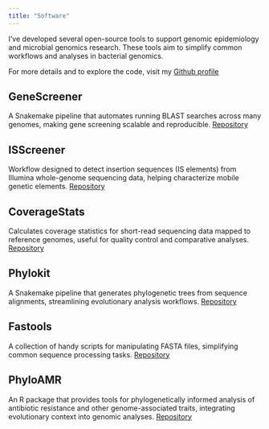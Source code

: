 ```yaml
---
title: "Software"
---
```


I’ve developed several open-source tools to support genomic epidemiology and microbial genomics research. These tools aim to simplify common workflows and analyses in bacterial genomics.

For more details and to explore the code, visit my [Github profile](https://github.com/kylegontjes)

## GeneScreener

A Snakemake pipeline that automates running BLAST searches across many genomes, making gene screening scalable and reproducible. [Repository](https://github.com/kylegontjes/GeneScreener)

## ISScreener

Workflow designed to detect insertion sequences (IS elements) from Illumina whole-genome sequencing data, helping characterize mobile genetic elements. [Repository](https://github.com/kylegontjes/ISScreener)

## **CoverageStats**

Calculates coverage statistics for short-read sequencing data mapped to reference genomes, useful for quality control and comparative analyses. [Repository](https://github.com/kylegontjes/CoverageStats)

## Phylokit

A Snakemake pipeline that generates phylogenetic trees from sequence alignments, streamlining evolutionary analysis workflows. [Repository](https://github.com/Snitkin-Lab-Umich/phylokit)

## Fastools

A collection of handy scripts for manipulating FASTA files, simplifying common sequence processing tasks. [Repository](https://github.com/kylegontjes?tab=repositories)

## PhyloAMR

An R package that provides tools for phylogenetically informed analysis of antibiotic resistance and other genome-associated traits, integrating evolutionary context into genomic analyses. [Repository](https://github.com/kylegontjes/phyloAMR)
